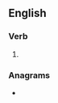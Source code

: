 ==English==

===Verb===
{{head|en|verb form}}

# {{en-third-person singular of|refashion}}

===Anagrams===
* {{anagrams|en|fashioners}}